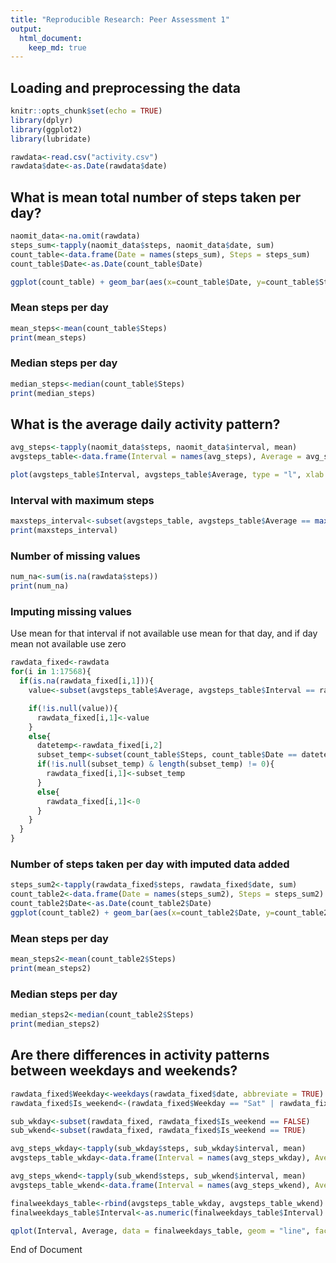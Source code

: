 ```yaml
---
title: "Reproducible Research: Peer Assessment 1"
output: 
  html_document:
    keep_md: true
---
```


## Loading and preprocessing the data
```r
knitr::opts_chunk$set(echo = TRUE)
library(dplyr)
library(ggplot2)
library(lubridate)

rawdata<-read.csv("activity.csv")
rawdata$date<-as.Date(rawdata$date)
```


## What is mean total number of steps taken per day?
```r
naomit_data<-na.omit(rawdata)
steps_sum<-tapply(naomit_data$steps, naomit_data$date, sum)
count_table<-data.frame(Date = names(steps_sum), Steps = steps_sum)
count_table$Date<-as.Date(count_table$Date)

ggplot(count_table) + geom_bar(aes(x=count_table$Date, y=count_table$Steps), stat="identity")+ggtitle("Average Steps per Day (Oct - Nov 2012)")+xlab("Date")+ylab("Average Steps Taken")
```


### Mean steps per day
```r
mean_steps<-mean(count_table$Steps)
print(mean_steps)
```

### Median steps per day
```r
median_steps<-median(count_table$Steps)
print(median_steps)
```

## What is the average daily activity pattern?
```r
avg_steps<-tapply(naomit_data$steps, naomit_data$interval, mean)
avgsteps_table<-data.frame(Interval = names(avg_steps), Average = avg_steps)

plot(avgsteps_table$Interval, avgsteps_table$Average, type = "l", xlab = "Interval", ylab = "Average Steps Taken", main = "Average Number of Steps Taken per 5 min Interval (Oct - Nov 2012)")
```

### Interval with maximum steps
```r
maxsteps_interval<-subset(avgsteps_table, avgsteps_table$Average == max(avgsteps_table$Average))[1,1]
print(maxsteps_interval)
```

### Number of missing values
```r
num_na<-sum(is.na(rawdata$steps))
print(num_na)
```

### Imputing missing values
Use mean for that interval if not available use mean for that day, and if day mean not available use zero
```r
rawdata_fixed<-rawdata
for(i in 1:17568){
  if(is.na(rawdata_fixed[i,1])){
    value<-subset(avgsteps_table$Average, avgsteps_table$Interval == rawdata_fixed[i,3])

    if(!is.null(value)){
      rawdata_fixed[i,1]<-value
    }
    else{
      datetemp<-rawdata_fixed[i,2]
      subset_temp<-subset(count_table$Steps, count_table$Date == datetemp)
      if(!is.null(subset_temp) & length(subset_temp) != 0){
        rawdata_fixed[i,1]<-subset_temp
      }
      else{
        rawdata_fixed[i,1]<-0
      }
    } 
  }
}
```

### Number of steps taken per day with imputed data added
```r
steps_sum2<-tapply(rawdata_fixed$steps, rawdata_fixed$date, sum)
count_table2<-data.frame(Date = names(steps_sum2), Steps = steps_sum2)
count_table2$Date<-as.Date(count_table2$Date)
ggplot(count_table2) + geom_bar(aes(x=count_table2$Date, y=count_table2$Steps), stat="identity")+ggtitle("Average Steps per Day with Imputed Data")+xlab("Date")+ylab("Average Steps Taken")
```

### Mean steps per day
```r
mean_steps2<-mean(count_table2$Steps)
print(mean_steps2)
```

### Median steps per day
```r
median_steps2<-median(count_table2$Steps)
print(median_steps2)
```

## Are there differences in activity patterns between weekdays and weekends?
```r
rawdata_fixed$Weekday<-weekdays(rawdata_fixed$date, abbreviate = TRUE)
rawdata_fixed$Is_weekend<-(rawdata_fixed$Weekday == "Sat" | rawdata_fixed$Weekday == "Sun")

sub_wkday<-subset(rawdata_fixed, rawdata_fixed$Is_weekend == FALSE)
sub_wkend<-subset(rawdata_fixed, rawdata_fixed$Is_weekend == TRUE)

avg_steps_wkday<-tapply(sub_wkday$steps, sub_wkday$interval, mean)
avgsteps_table_wkday<-data.frame(Interval = names(avg_steps_wkday), Average = avg_steps_wkday, Is_weekend = "Weekdays")

avg_steps_wkend<-tapply(sub_wkend$steps, sub_wkend$interval, mean)
avgsteps_table_wkend<-data.frame(Interval = names(avg_steps_wkend), Average = avg_steps_wkend, Is_weekend = "Weekends")

finalweekdays_table<-rbind(avgsteps_table_wkday, avgsteps_table_wkend)
finalweekdays_table$Interval<-as.numeric(finalweekdays_table$Interval)

qplot(Interval, Average, data = finalweekdays_table, geom = "line", facets = .~Is_weekend, ylab = "Average Steps Taken", main = "Average Steps Taken per 5 min Interval - Weekdays vs Weekends")
```

End of Document